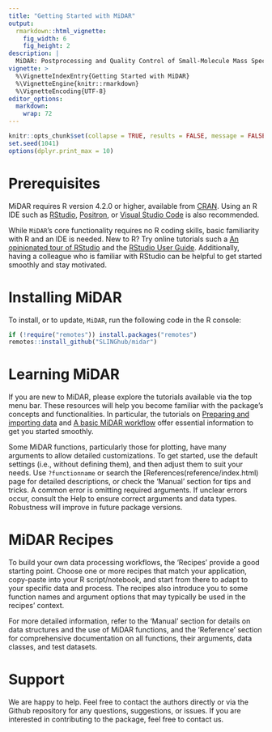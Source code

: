```yaml
---
title: "Getting Started with MiDAR"
output: 
  rmarkdown::html_vignette:
    fig_width: 6
    fig_height: 2
description: |
  MiDAR: Postprocessing and Quality Control of Small-Molecule Mass Spectrometry Data 
vignette: >
  %\VignetteIndexEntry{Getting Started with MiDAR}
  %\VignetteEngine{knitr::rmarkdown}
  %\VignetteEncoding{UTF-8}
editor_options: 
  markdown: 
    wrap: 72
---
```


```r
knitr::opts_chunk$set(collapse = TRUE, results = FALSE, message = FALSE, comment = "#>", out.width = "100%")
set.seed(1041)
options(dplyr.print_max = 10)
```
# Prerequisites
MiDAR requires R version 4.2.0 or higher, available from [CRAN](https://cran.r-project.org).
Using an R IDE such as [RStudio](https://posit.co/download/rstudio-desktop/), [Positron](https://positron.posit.co), 
or [Visual Studio Code](https://code.visualstudio.com) is also recommended.

While `MiDAR`'s core functionality requires no R coding skills,
basic familiarity with R and an IDE is needed. New to R? Try online tutorials such a
[An opinionated tour of RStudio](https://rladiessydney.org/courses/ryouwithme/01-basicbasics-1/) and 
the [RStudio User Guide](https://docs.posit.co/ide/user/ide/get-started/). Additionally,
having a colleague who is familiar with RStudio can be helpful
to get started smoothly and stay motivated.

# Installing MiDAR
To install, or to update, `MiDAR`, run the following code in the R console:
```r
if (!require("remotes")) install.packages("remotes")
remotes::install_github("SLINGhub/midar")
```

# Learning MiDAR
If you are new to MiDAR, please explore the tutorials available via the
top menu bar. These resources will help you become familiar with the
package's concepts and functionalities. In particular, the tutorials on 
[Preparing and importing data](T01_prepdata.html) and [A basic MiDAR workflow](T02_settingup_workflow.html) offer essential information 
to get you started smoothly.

Some MiDAR functions, particularly those for plotting, have many arguments
to allow detailed customizations. To get started,  use the default
settings (i.e., without defining them), and then
adjust them to suit your needs. Use `?functionname` or search the [References(reference/index.html)
page for detailed descriptions, or check the 'Manual' section for tips and
tricks. A common error is omitting required arguments. If unclear errors occur,
consult the Help to ensure correct arguments and data types. Robustness
will improve in future package versions.

# MiDAR Recipes
To build your own data processing workflows, the 'Recipes' provide a good
starting point. Choose one or more recipes that match your application, copy-paste into your
R script/notebook, and start from there to adapt to your specific data and process. 
The recipes also introduce you to some function names and argument
options that may typically be used in the recipes' context. 

For more detailed information, refer to the 'Manual' section for
details on data structures and the use of MiDAR functions, and the
'Reference' section for comprehensive documentation on all functions,
their arguments, data classes, and test datasets.

# Support
We are happy to help. Feel free to contact the authors directly or via the Github repository for any questions, suggestions, or issues. If you are interested in contributing to the package, feel free to contact us.


